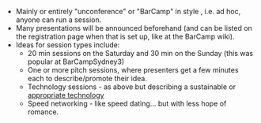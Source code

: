 * Mainly or entirely "unconference" or "BarCamp" in style , i.e. ad hoc, anyone can run a session.
* Many presentations will be announced beforehand (and can be listed on the registration page when that is set up, like at the BarCamp wiki).
* Ideas for session types include:
**20 min sessions on the Saturday and 30 min on the Sunday (this was popular at BarCampSydney3)
**One or more pitch sessions, where presenters get a few minutes each to describe/promote their idea.
**Technology sessions - as above but describing a sustainable or [[appropriate technology]]
**Speed networking - like speed dating... but with less hope of romance.
{{catneeded}}